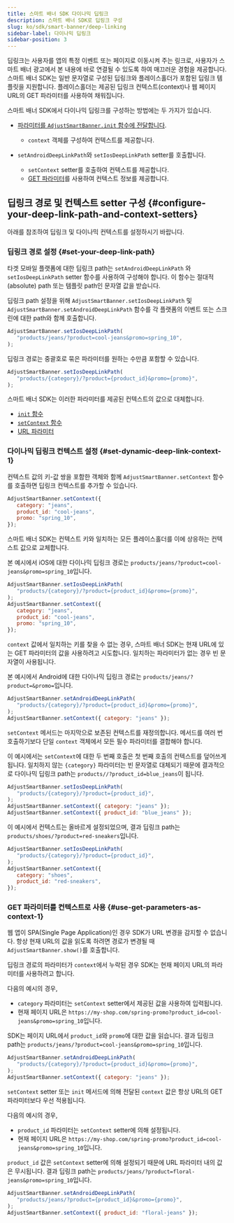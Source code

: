 ```yaml
---
title: 스마트 배너 SDK 다이나믹 딥링크
description: 스마트 배너 SDK로 딥링크 구성
slug: ko/sdk/smart-banner/deep-linking
sidebar-label: 다이나믹 딥링크
sidebar-position: 3
---
```


딥링크는 사용자를 앱의 특정 이벤트 또는 페이지로 이동시켜 주는 링크로, 사용자가 스마트 배너 광고에서 본 내용에 바로 연결될 수 있도록 하여 매끄러운 경험을 제공합니다. 스마트 배너 SDK는 일반 문자열로 구성된 딥링크와 플레이스홀더가 포함된 딥링크 템플릿을 지원합니다. 플레이스홀더는 제공된 딥링크 컨텍스트\(context\)나 웹 페이지 URL의 GET 파라미터를 사용하여 채워집니다.

스마트 배너 SDK에서 다이나믹 딥링크를 구성하는 방법에는 두 가지가 있습니다.

- [파라미터를 `AdjustSmartBanner.init` 함수에 전달합니다](/ko/sdk/smart-banner/init-options#configure-deep-links).

   - `context` 객체를 구성하여 컨텍스트를 제공합니다.

- `setAndroidDeepLinkPath`와 `setIosDeepLinkPath` setter를 호출합니다.
   - `setContext` setter를 호출하여 컨텍스트를 제공합니다.
   - [GET 파라미터](#deeplink-context-urlparams)를 사용하여 컨텍스트 정보를 제공합니다.

## 딥링크 경로 및 컨텍스트 setter 구성 \{\#configure\-your\-deep\-link\-path\-and\-context\-setters\}

아래를 참조하여 딥링크 및 다이나믹 컨텍스트를 설정하시기 바랍니다.

### 딥링크 경로 설정 {#set-your-deep-link-path}

타겟 모바일 플랫폼에 대한 딥링크 path는 `setAndroidDeepLinkPath` 와 `setIosDeepLinkPath` setter 함수를 사용하여 구성해야 합니다. 이 함수는 절대적\(absolute\) path 또는 템플릿 path인 문자열 값을 받습니다.

딥링크 path 설정을 위해 `AdjustSmartBanner.setIosDeepLinkPath` 및 `AdjustSmartBanner.setAndroidDeepLinkPath` 함수를 각 플랫폼의 이벤트 또는 스크린에 대한 path와 함께 호출합니다.

```js
AdjustSmartBanner.setIosDeepLinkPath(
   "products/jeans/?product=cool-jeans&promo=spring_10",
);
```

딥링크 경로는 중괄호로 묶은 파라미터를 원하는 수만큼 포함할 수 있습니다.

```js
AdjustSmartBanner.setIosDeepLinkPath(
   "products/{category}/?product={product_id}&promo={promo}",
);
```

스마트 배너 SDK는 이러한 파라미터를 제공된 컨텍스트의 값으로 대체합니다.

- [`init` 함수](/ko/sdk/smart-banner/init-options#configure-deep-links)
- [`setContext` 함수](#set-deep-link-context)
- [URL 파라미터](#use-get-parameters-as-context)

### 다이나믹 딥링크 컨텍스트 설정 {#set-dynamic-deep-link-context-1}

컨텍스트 값의 키\-값 쌍을 포함한 객체와 함께 `AdjustSmartBanner.setContext` 함수를 호출하면 딥링크 컨텍스트를 추가할 수 있습니다.

```js
AdjustSmartBanner.setContext({
   category: "jeans",
   product_id: "cool-jeans",
   promo: "spring_10",
});
```

스마트 배너 SDK는 컨텍스트 키와 일치하는 모든 플레이스홀더를 이에 상응하는 컨텍스트 값으로 교체합니다.

본 예시에서 iOS에 대한 다이나믹 딥링크 경로는 `products/jeans/?product=cool-jeans&promo=spring_10`입니다.

```js
AdjustSmartBanner.setIosDeepLinkPath(
   "products/{category}/?product={product_id}&promo={promo}",
);
AdjustSmartBanner.setContext({
   category: "jeans",
   product_id: "cool-jeans",
   promo: "spring_10",
});
```

<Callout type="important">

`context` 값에서 일치하는 키를 찾을 수 없는 경우, 스마트 배너 SDK는 현재 URL에 있는 GET 파라미터의 값을 사용하려고 시도합니다. 일치하는 파라미터가 없는 경우 빈 문자열이 사용됩니다.

</Callout>

본 예시에서 Android에 대한 다이나믹 딥링크 경로는 `products/jeans/?product=&promo=`입니다.

```js
AdjustSmartBanner.setAndroidDeepLinkPath(
   "products/{category}/?product={product_id}&promo={promo}",
);
AdjustSmartBanner.setContext({ category: "jeans" });
```

<Callout type="important">

`setContext` 메서드는 마지막으로 보존된 컨텍스트를 재정의합니다. 메서드를 여러 번 호출하기보다 단일 `context` 객체에서 모든 필수 파라미터를 결합해야 합니다.

</Callout>

이 예시에서는 `setContext`에 대한 두 번째 호출은 첫 번째 호출의 컨텍스트를 덮어쓰게 됩니다. 일치하지 않는 `{category}` 파라미터는 빈 문자열로 대체되기 때문에 결과적으로 다이나믹 딥링크 path는 `products//?product_id=blue_jeans`이 됩니다.

```js
AdjustSmartBanner.setIosDeepLinkPath(
   "products/{category}/?product={product_id}",
);
AdjustSmartBanner.setContext({ category: "jeans" });
AdjustSmartBanner.setContext({ product_id: "blue_jeans" });
```

이 예시에서 컨텍스트는 올바르게 설정되었으며, 결과 딥링크 path는 `products/shoes/?product=red-sneakers`입니다.

```js
AdjustSmartBanner.setIosDeepLinkPath(
   "products/{category}/?product={product_id}",
);
AdjustSmartBanner.setContext({
   category: "shoes",
   product_id: "red-sneakers",
});
```

### GET 파라미터를 컨텍스트로 사용 {#use-get-parameters-as-context-1}

<Callout type="important">

웹 앱이 SPA\(Single Page Application\)인 경우 SDK가 URL 변경을 감지할 수 없습니다. 항상 현재 URL의 값을 읽도록 하려면 경로가 변경될 때 `AdjustSmartBanner.show()`를 호출합니다.

</Callout>

딥링크 경로의 파라미터가 `context`에서 누락된 경우 SDK는 현재 페이지 URL의 파라미터를 사용하려고 합니다.

다음의 예시의 경우,

- `category` 파라미터는 `setContext` setter에서 제공된 값을 사용하여 입력됩니다.
- 현재 페이지 URL은 `https://my-shop.com/spring-promo?product_id=cool-jeans&promo=spring_10`입니다.

SDK는 페이지 URL에서 `product_id`와 `promo`에 대한 값을 읽습니다. 결과 딥링크 path는 `products/jeans/?product=cool-jeans&promo=spring_10`입니다.

```js
AdjustSmartBanner.setAndroidDeepLinkPath(
   "products/{category}/?product={product_id}&promo={promo}",
);
AdjustSmartBanner.setContext({ category: "jeans" });
```

<Callout type="important">

`setContext` setter 또는 `init` 메서드에 의해 전달된 `context` 값은 항상 URL의 GET 파라미터보다 우선 적용됩니다.

</Callout>

다음의 예시의 경우,

- `product_id` 파라미터는 `setContext` setter에 의해 설정됩니다.
- 현재 페이지 URL은 `https://my-shop.com/spring-promo?product_id=cool-jeans&promo=spring_10`입니다.

`product_id` 값은 `setContext` setter에 의해 설정되기 때문에 URL 파라미터 내의 값은 무시됩니다. 결과 딥링크 path는 `products/jeans/?product=floral-jeans&promo=spring_10`입니다.

```js
AdjustSmartBanner.setAndroidDeepLinkPath(
   "products/jeans/?product={product_id}&promo={promo}",
);
AdjustSmartBanner.setContext({ product_id: "floral-jeans" });
```
